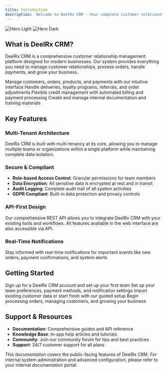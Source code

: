 ```yaml
---
title: Introduction
description: 'Welcome to DeelRx CRM - Your complete customer relationship management solution'
---
```


<img
  className="block dark:hidden"
  src="/images/hero-light.svg"
  alt="Hero Light"
/>
<img
  className="hidden dark:block"
  src="/images/hero-dark.svg"
  alt="Hero Dark"
/>

## What is DeelRx CRM?

DeelRx CRM is a comprehensive customer relationship management platform designed for modern businesses. Our system provides everything you need to manage customer relationships, process orders, handle payments, and grow your business.

<CardGroup cols={2}>
  <Card
    title="Core CRM Features"
    icon="users"
    href="/core-crm/customers"
  >
    Manage customers, orders, products, and payments with our intuitive interface
  </Card>
  <Card
    title="Extended Operations"
    icon="truck"
    href="/extended-ops/deliveries"
  >
    Handle deliveries, loyalty programs, referrals, and order adjustments
  </Card>
  <Card
    title="Credit System"
    icon="credit-card"
    href="/credit-kb/credit-overview"
  >
    Flexible credit management with automated billing and payment processing
  </Card>
  <Card
    title="Knowledge Base"
    icon="book"
    href="/credit-kb/knowledge-base"
  >
    Create and manage internal documentation and training materials
  </Card>
</CardGroup>

## Key Features

### Multi-Tenant Architecture
DeelRx CRM is built with multi-tenancy at its core, allowing you to manage multiple teams or organizations within a single platform while maintaining complete data isolation.

### Secure & Compliant
- **Role-based Access Control**: Granular permissions for team members
- **Data Encryption**: All sensitive data is encrypted at rest and in transit
- **Audit Logging**: Complete audit trail of all system activities
- **GDPR Compliant**: Built-in data protection and privacy controls

### API-First Design
Our comprehensive REST API allows you to integrate DeelRx CRM with your existing tools and workflows. All features available in the web interface are also accessible via API.

### Real-Time Notifications
Stay informed with real-time notifications for important events like new orders, payment confirmations, and system alerts.

## Getting Started

<Steps>
  <Step title="Create Your Account">
    Sign up for a DeelRx CRM account and set up your first team
  </Step>
  <Step title="Configure Your Settings">
    Set up your team preferences, payment methods, and notification settings
  </Step>
  <Step title="Import Your Data">
    Import existing customer data or start fresh with our guided setup
  </Step>
  <Step title="Start Managing">
    Begin processing orders, managing customers, and growing your business
  </Step>
</Steps>

## Support & Resources

- **Documentation**: Comprehensive guides and API reference
- **Knowledge Base**: In-app help articles and tutorials
- **Community**: Join our community forum for tips and best practices
- **Support**: 24/7 customer support for all plans

<Note>
  This documentation covers the public-facing features of DeelRx CRM. For internal system administration and advanced configuration, please refer to your internal documentation portal.
</Note>